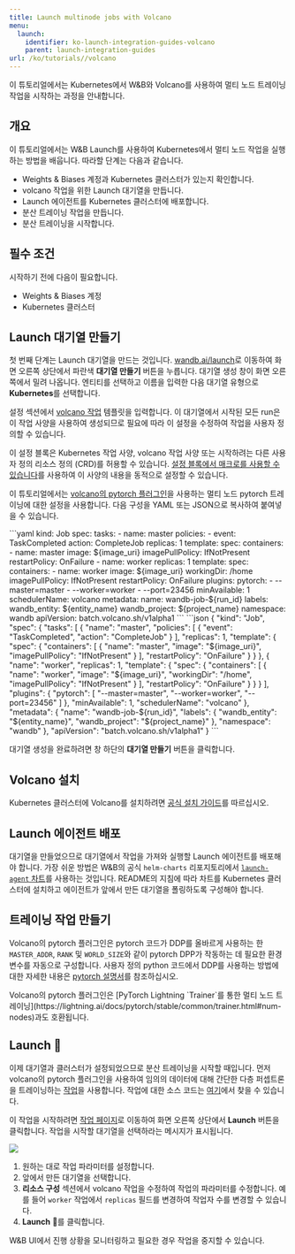 ```yaml
---
title: Launch multinode jobs with Volcano
menu:
  launch:
    identifier: ko-launch-integration-guides-volcano
    parent: launch-integration-guides
url: /ko/tutorials//volcano
---
```


이 튜토리얼에서는 Kubernetes에서 W&B와 Volcano를 사용하여 멀티 노드 트레이닝 작업을 시작하는 과정을 안내합니다.

## 개요

이 튜토리얼에서는 W&B Launch를 사용하여 Kubernetes에서 멀티 노드 작업을 실행하는 방법을 배웁니다. 따라할 단계는 다음과 같습니다.

- Weights & Biases 계정과 Kubernetes 클러스터가 있는지 확인합니다.
- volcano 작업을 위한 Launch 대기열을 만듭니다.
- Launch 에이전트를 Kubernetes 클러스터에 배포합니다.
- 분산 트레이닝 작업을 만듭니다.
- 분산 트레이닝을 시작합니다.

## 필수 조건

시작하기 전에 다음이 필요합니다.

- Weights & Biases 계정
- Kubernetes 클러스터

## Launch 대기열 만들기

첫 번째 단계는 Launch 대기열을 만드는 것입니다. [wandb.ai/launch](https://wandb.ai/launch)로 이동하여 화면 오른쪽 상단에서 파란색 **대기열 만들기** 버튼을 누릅니다. 대기열 생성 창이 화면 오른쪽에서 밀려 나옵니다. 엔티티를 선택하고 이름을 입력한 다음 대기열 유형으로 **Kubernetes**를 선택합니다.

설정 섹션에서 [volcano 작업](https://volcano.sh/en/docs/vcjob/) 템플릿을 입력합니다. 이 대기열에서 시작된 모든 run은 이 작업 사양을 사용하여 생성되므로 필요에 따라 이 설정을 수정하여 작업을 사용자 정의할 수 있습니다.

이 설정 블록은 Kubernetes 작업 사양, volcano 작업 사양 또는 시작하려는 다른 사용자 정의 리소스 정의 (CRD)를 허용할 수 있습니다. [설정 블록에서 매크로를 사용할 수 있습니다](/ko/launch/set-up-launch/)를 사용하여 이 사양의 내용을 동적으로 설정할 수 있습니다.

이 튜토리얼에서는 [volcano의 pytorch 플러그인](https://github.com/volcano-sh/volcano/blob/master/docs/user-guide/how_to_use_pytorch_plugin)을 사용하는 멀티 노드 pytorch 트레이닝에 대한 설정을 사용합니다. 다음 구성을 YAML 또는 JSON으로 복사하여 붙여넣을 수 있습니다.

<Tabs>
<Tab title="Tab">
```yaml
kind: Job
spec:
  tasks:
    - name: master
      policies:
        - event: TaskCompleted
          action: CompleteJob
      replicas: 1
      template:
        spec:
          containers:
            - name: master
              image: ${image_uri}
              imagePullPolicy: IfNotPresent
          restartPolicy: OnFailure
    - name: worker
      replicas: 1
      template:
        spec:
          containers:
            - name: worker
              image: ${image_uri}
              workingDir: /home
              imagePullPolicy: IfNotPresent
          restartPolicy: OnFailure
  plugins:
    pytorch:
      - --master=master
      - --worker=worker
      - --port=23456
  minAvailable: 1
  schedulerName: volcano
metadata:
  name: wandb-job-${run_id}
  labels:
    wandb_entity: ${entity_name}
    wandb_project: ${project_name}
  namespace: wandb
apiVersion: batch.volcano.sh/v1alpha1
```
</Tab>
<Tab title="Tab">
```json
{
  "kind": "Job",
  "spec": {
    "tasks": [
      {
        "name": "master",
        "policies": [
          {
            "event": "TaskCompleted",
            "action": "CompleteJob"
          }
        ],
        "replicas": 1,
        "template": {
          "spec": {
            "containers": [
              {
                "name": "master",
                "image": "${image_uri}",
                "imagePullPolicy": "IfNotPresent"
              }
            ],
            "restartPolicy": "OnFailure"
          }
        }
      },
      {
        "name": "worker",
        "replicas": 1,
        "template": {
          "spec": {
            "containers": [
              {
                "name": "worker",
                "image": "${image_uri}",
                "workingDir": "/home",
                "imagePullPolicy": "IfNotPresent"
              }
            ],
            "restartPolicy": "OnFailure"
          }
        }
      }
    ],
    "plugins": {
      "pytorch": [
        "--master=master",
        "--worker=worker",
        "--port=23456"
      ]
    },
    "minAvailable": 1,
    "schedulerName": "volcano"
  },
  "metadata": {
    "name": "wandb-job-${run_id}",
    "labels": {
      "wandb_entity": "${entity_name}",
      "wandb_project": "${project_name}"
    },
    "namespace": "wandb"
  },
  "apiVersion": "batch.volcano.sh/v1alpha1"
}
```
</Tab>
</Tabs>

대기열 생성을 완료하려면 창 하단의 **대기열 만들기** 버튼을 클릭합니다.

## Volcano 설치

Kubernetes 클러스터에 Volcano를 설치하려면 [공식 설치 가이드](https://volcano.sh/en/docs/installation/)를 따르십시오.

## Launch 에이전트 배포

대기열을 만들었으므로 대기열에서 작업을 가져와 실행할 Launch 에이전트를 배포해야 합니다. 가장 쉬운 방법은 W&B의 공식 `helm-charts` 리포지토리에서 [`launch-agent` 차트](https://github.com/wandb/helm-charts/tree/main/charts/launch-agent)를 사용하는 것입니다. README의 지침에 따라 차트를 Kubernetes 클러스터에 설치하고 에이전트가 앞에서 만든 대기열을 폴링하도록 구성해야 합니다.

## 트레이닝 작업 만들기

Volcano의 pytorch 플러그인은 pytorch 코드가 DDP를 올바르게 사용하는 한 `MASTER_ADDR`, `RANK` 및 `WORLD_SIZE`와 같이 pytorch DPP가 작동하는 데 필요한 환경 변수를 자동으로 구성합니다. 사용자 정의 python 코드에서 DDP를 사용하는 방법에 대한 자세한 내용은 [pytorch 설명서](https://pytorch.org/tutorials/intermediate/ddp_tutorial.html)를 참조하십시오.

<Note>
Volcano의 pytorch 플러그인은 [PyTorch Lightning `Trainer`를 통한 멀티 노드 트레이닝](https://lightning.ai/docs/pytorch/stable/common/trainer.html#num-nodes)과도 호환됩니다.
</Note>

## Launch 🚀

이제 대기열과 클러스터가 설정되었으므로 분산 트레이닝을 시작할 때입니다. 먼저 volcano의 pytorch 플러그인을 사용하여 임의의 데이터에 대해 간단한 다층 퍼셉트론을 트레이닝하는 [작업](https://wandb.ai/wandb/multinodetest/jobs/QXJ0aWZhY3RDb2xsZWN0aW9uOjc3MDcwNTg1/runs/latest)을 사용합니다. 작업에 대한 소스 코드는 [여기](https://github.com/wandb/launch-jobs/tree/main/jobs/distributed_test)에서 찾을 수 있습니다.

이 작업을 시작하려면 [작업 페이지](https://wandb.ai/wandb/multinodetest/jobs/QXJ0aWZhY3RDb2xsZWN0aW9uOjc3MDcwNTg1/runs/latest)로 이동하여 화면 오른쪽 상단에서 **Launch** 버튼을 클릭합니다. 작업을 시작할 대기열을 선택하라는 메시지가 표시됩니다.

<Frame>
    <img src="/images/launch/launching_multinode_job.png"  />
</Frame>

1. 원하는 대로 작업 파라미터를 설정합니다.
2. 앞에서 만든 대기열을 선택합니다.
3. **리소스 구성** 섹션에서 volcano 작업을 수정하여 작업의 파라미터를 수정합니다. 예를 들어 `worker` 작업에서 `replicas` 필드를 변경하여 작업자 수를 변경할 수 있습니다.
4. **Launch** 🚀를 클릭합니다.

W&B UI에서 진행 상황을 모니터링하고 필요한 경우 작업을 중지할 수 있습니다.
